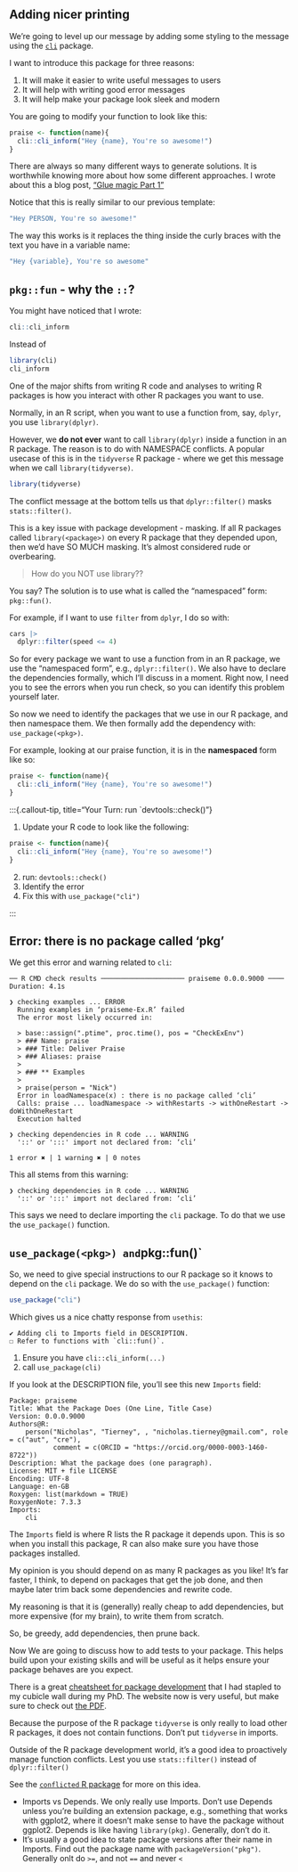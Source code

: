 
## Adding nicer printing

We're going to level up our message by adding some styling to the message using the [`cli`](https://cli.r-lib.org/) package.

I want to introduce this package for three reasons:

1. It will make it easier to write useful messages to users
1. It will help with writing good error messages
1. It will help make your package look sleek and modern

You are going to modify your function to look like this:

```r
praise <- function(name){
  cli::cli_inform("Hey {name}, You're so awesome!")
}
```


::: {.callout-tip title="paste, sprintf, glue, and cli" collapse="true"}
There are always so many different ways to generate solutions. It is worthwhile knowing more about how some different approaches. I wrote about this a blog post, ["Glue magic Part 1"](https://www.njtierney.com/post/2019/07/07/glue-magic-p1/)
:::

Notice that this is really similar to our previous template:

```r
"Hey PERSON, You're so awesome!"
```

The way this works is it replaces the thing inside the curly braces with the text you have in a variable name:

```r
"Hey {variable}, You're so awesome"
```

## `pkg::fun` - why the `::`?

You might have noticed that I wrote:

```r
cli::cli_inform
```

Instead of 

```r
library(cli)
cli_inform
```

One of the major shifts from writing R code and analyses to writing R packages is how you interact with other R packages you want to use.

Normally, in an R script, when you want to use a function from, say, `dplyr`, you use `library(dplyr)`.

However, we **do not ever** want to call `library(dplyr)` inside a function in an R package. The reason is to do with NAMESPACE conflicts. A popular usecase of this is in the `tidyverse` R package - where we get this message when we call `library(tidyverse)`.

```r
library(tidyverse)
```

The conflict message at the bottom tells us that `dplyr::filter()` masks `stats::filter()`.

This is a key issue with package development - masking. If all R packages called `library(<package>)` on every R package that they depended upon, then we'd have SO MUCH masking. It's almost considered rude or overbearing.

> How do you NOT use library??

You say? The solution is to use what is called the "namespaced" form: `pkg::fun()`.

For example, if I want to use `filter` from `dplyr`, I do so with:

```r
cars |> 
  dplyr::filter(speed <= 4)
```

So for every package we want to use a function from in an R package, we use the "namespaced form", e.g., `dplyr::filter()`. We also have to declare the dependencies formally, which I'll discuss in a moment. Right now, I need you to see the errors when you run check, so you can identify this problem yourself later.

So now we need to identify the packages that we use in our R package, and then namespace them. We then formally add the dependency with: `use_package(<pkg>)`.

For example, looking at our praise function, it is in the __namespaced__ form like so:

```r
praise <- function(name){
  cli::cli_inform("Hey {name}, You're so awesome!")
}
```


:::{.callout-tip, title="Your Turn: run `devtools::check()"}

1. Update your R code to look like the following:

```r
praise <- function(name){
  cli::cli_inform("Hey {name}, You're so awesome!")
}
```

2. run: `devtools::check()`
3. Identify the error
4. Fix this with `use_package("cli")`

:::

## Error: there is no package called 'pkg'

We get this error and warning related to `cli`:

```
── R CMD check results ───────────────────── praiseme 0.0.0.9000 ────
Duration: 4.1s

❯ checking examples ... ERROR
  Running examples in ‘praiseme-Ex.R’ failed
  The error most likely occurred in:
  
  > base::assign(".ptime", proc.time(), pos = "CheckExEnv")
  > ### Name: praise
  > ### Title: Deliver Praise
  > ### Aliases: praise
  > 
  > ### ** Examples
  > 
  > praise(person = "Nick")
  Error in loadNamespace(x) : there is no package called ‘cli’
  Calls: praise ... loadNamespace -> withRestarts -> withOneRestart -> doWithOneRestart
  Execution halted

❯ checking dependencies in R code ... WARNING
  '::' or ':::' import not declared from: ‘cli’

1 error ✖ | 1 warning ✖ | 0 notes 
```

This all stems from this warning:

```
❯ checking dependencies in R code ... WARNING
  '::' or ':::' import not declared from: ‘cli’
```

This says we need to declare importing the `cli` package. To do that we use the `use_package()` function.

## `use_package(<pkg>) and `pkg::fun()`

So, we need to give special instructions to our R package so it knows to depend on the `cli` package. We do so with the `use_package()` function:

```r
use_package("cli")
```

Which gives us a nice chatty response from `usethis`:

```
✔ Adding cli to Imports field in DESCRIPTION.
☐ Refer to functions with `cli::fun()`.
```


::: {.callout-note title="Your turn"}

1. Ensure you have `cli::cli_inform(...)`
1. call `use_package(cli)`

:::

If you look at the DESCRIPTION file, you'll see this new `Imports` field:

```dcf
Package: praiseme
Title: What the Package Does (One Line, Title Case)
Version: 0.0.0.9000
Authors@R: 
    person("Nicholas", "Tierney", , "nicholas.tierney@gmail.com", role = c("aut", "cre"),
           comment = c(ORCID = "https://orcid.org/0000-0003-1460-8722"))
Description: What the package does (one paragraph).
License: MIT + file LICENSE
Encoding: UTF-8
Language: en-GB
Roxygen: list(markdown = TRUE)
RoxygenNote: 7.3.3
Imports: 
    cli
```

The `Imports` field is where R lists the R package it depends upon. This is so when you install this package, R can also make sure you have those packages installed.

::: {.callout-tip title="How many dependencies should you have?"}

My opinion is you should depend on as many R packages as you like! It's far faster, I think, to depend on packages that get the job done, and then maybe later trim back some dependencies and rewrite code. 

My reasoning is that it is (generally) really cheap to add dependencies, but more expensive (for my brain), to write them from scratch. 

So, be greedy, add dependencies, then prune back.

::: 

Now We are going to discuss how to add tests to your package. This helps build upon your existing skills and will be useful as it helps ensure your package behaves are you expect.

::: {.callout-tip title="Cheatsheets" collapse="true"}
There is a great [cheatsheet for package development](https://rstudio.github.io/cheatsheets/html/package-development.html) that I had stapled to my cubicle wall during my PhD. The website now is very useful, but make sure to check out [the PDF](https://rstudio.github.io/cheatsheets/package-development.pdf).
:::

::: {.callout-caution title="The `tidyverse` package is not a dependency in packages" collapse="true"}

Because the purpose of the R package `tidyverse` is only really to load other R packages, it does not contain functions. Don't put `tidyverse` in imports.

:::


::: {.callout-tip title="Managing conflicts in scripts with `conflicted`" collapse="true"}
Outside of the R package development world, it's a good idea to proactively manage function conflicts. Lest you use `stats::filter()` instead of `dplyr::filter()` 

See the [`conflicted` R package](https://github.com/r-lib/conflicted) for more on this idea.
:::

::: {.callout-tip title="Imports vs Depends, pkg versions" collapse="true"}
- Imports vs Depends. We only really use Imports. Don't use Depends unless you're building an extension package, e.g., something that works with ggplot2, where it doesn't make sense to have the package without ggplot2. Depends is like having `library(pkg)`. Generally, don't do it.
- It's usually a good idea to state package versions after their name in Imports. Find out the package name with `packageVersion("pkg")`. Generally onlt do `>=`, and not `==` and never `<`
:::

